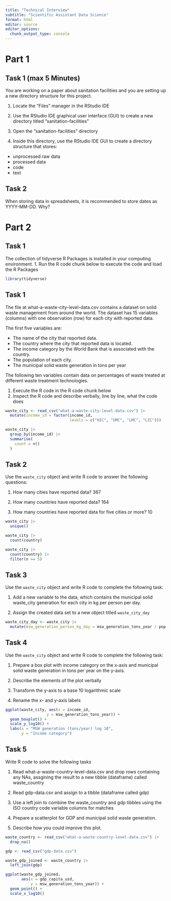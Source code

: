 ```yaml
---
title: "Technical Interview"
subtitle: "Scientific Assistant Data Science"
format: html
editor: source
editor_options: 
  chunk_output_type: console
---
```


# Part 1

## Task 1 (max 5 Minutes)

You are working on a paper about sanitation facilities and you are setting up a new directory structure for this project. 

1. Locate the "Files" manager in the RStudio IDE

2. Use the RStudio IDE graphical user interface (GUI) to create a new directory titled "sanitation-facilities"

3. Open the "sanitation-facilities" directory 

4. Inside this directory, use the RStudio IDE GUI to create a directory structure that stores:

- unprocessed raw data
- processed data
- code
- text

## Task 2

When storing data in spreadsheets, it is recommended to store dates as YYYY-MM-DD. Why?

# Part 2

## Task 1

The collection of tidyverse R Packages is installed in your computing environment. 
1. Run the R code chunk below to execute the code and load the R Packages

```r

library(tidyverse)

```

## Task 1

The file at what-a-waste-city-level-data.csv contains a dataset on solid waste management from around the world. The dataset has 15 variables (columns) with one observation (row) for each city with reported data.

The first five variables are:

- The name of the city that reported data.
- The country where the city that reported data is located.
- The income category by the World Bank that is associated with the country.
- The population of each city.
- The municipal solid waste generation in tons per year

The following ten variables contain data on percentages of waste treated at different waste treatment technologies. 

1. Execute the R code in the R code chunk below
2. Inspect the R code and describe verbally, line by line, what the code does

```r

waste_city <- read_csv("what-a-waste-city-level-data.csv") |>
  mutate(income_id = factor(income_id, 
                            levels = c("HIC", "UMC", "LMC", "LIC")))

waste_city |> 
  group_by(income_id) |> 
  summarise(
    count = n()
  )

```

## Task 2

Use the `waste_city` object and write R code to answer the following questions: 

1. How many cities have reported data? 367

2. How many countries have reported data? 164

3. How many countries have reported data for five cities or more? 10


```r

waste_city |> 
  unique()

waste_city |> 
  count(country) 

waste_city |> 
  count(country) |> 
  filter(n >= 5) 


```

## Task 3

Use the `waste_city` object and write R code to complete the following task:

1. Add a new variable to the data, which contains the municipal solid waste_city generation for each city in kg per person per day.

2. Assign the created data set to a new object titled `waste_city_day`

```r


waste_city_day <- waste_city |> 
  mutate(msw_generation_person_kg_day = msw_generation_tons_year / pop / 365 * 1000)


```

## Task 4

Use the `waste_city` object and write R code to complete the following task:

1. Prepare a box plot with income category on the x-axis and municipal solid waste generation in tons per year on the y-axis. 

2. Describe the elements of the plot verbally

3. Transform the y-axis to a base 10 logarithmic scale

4. Rename the x- and y-axis labels

```r

ggplot(waste_city, aes(x = income_id,
                  y = msw_generation_tons_year)) +
  geom_boxplot() +
  scale_y_log10() +
  labs(x = "MSW generation (tons/year) log 10",
       y = "Income category") 

```

## Task 5

Write R code to solve the following tasks

1. Read what-a-waste-country-level-data.csv and drop rows containing any NAs, assgining the result to a new tibble (dataframe) called waste_country

2. Read gdp-data.csv and assign to a tibble (dataframe called gdp)

3. Use a left join to combine the waste_country and gdp tibbles using the ISO country code variable columns for matches

4. Prepare a scatterplot for GDP and municipal solid waste generation.

5. Describe how you could improve this plot.


```r

waste_country <- read_csv("what-a-waste-country-level-data.csv") |> 
  drop_na()

gdp <- read_csv("gdp-data.csv")

waste_gdp_joined <- waste_country |> 
  left_join(gdp)

ggplot(waste_gdp_joined,
       aes(x = gdp_capita_usd,
           y = msw_generation_tons_year)) +
  geom_point() +
  scale_x_log10()

```



